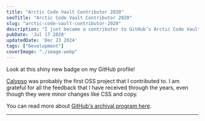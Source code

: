 ```yaml
---
title: "Arctic Code Vault Contributor 2020"
seoTitle: "Arctic Code Vault Contributor 2020"
slug: "arctic-code-vault-contributor-2020"
description: "I just became a contributor to GitHub’s Arctic Code Vault program."
pubDate: 'Jul 17 2020'
updatedDate: 'Dec 23 2024'
tags: ["Development"]
coverImage: "./image.webp"
---
```


Look at this shiny new badge on my GitHub profile!

<R2Image imageKey="assets/arctic-code-vault-contributor-2020-11a1638e-cd98-809b-82ed-d8ed8401b993.png" alt="A screenshot from GitHub that shows the new Arctic Code Vault contributor badge" />

[Calypso](https://github.com/Automattic/wp-calypso) was probably the first OSS project that I contributed to. I am grateful for all the feedback that I have received through the years, even though they were minor changes like CSS and copy.

You can read more about [GitHub's archival program here](https://github.blog/2020-07-16-github-archive-program-the-journey-of-the-worlds-open-source-code-to-the-arctic/).

---
